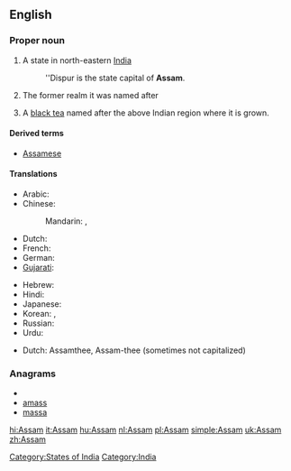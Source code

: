 {{wikipedia}}
==English==

===Proper noun===
{{en-proper noun}}

# A state in north-eastern [[India]]
#: ''Dispur is the state capital of '''Assam'''.
# {{history}} The former realm it was named after
# A [[black tea]] named after the above Indian region where it is grown.
{{wikipedia|Assam tea}}

====Derived terms====
* [[Assamese]]

====Translations====
{{trans-top|Assam, India}}
* Arabic: {{t|ar|أسام|m|tr='asaam|sc=Arab}}
* Chinese:
*: Mandarin: {{t|zh|阿薩密邦|sc=Hani}},  {{t|zh|阿萨密邦|tr=Āsàmì-bāng|sc=Hani}}
* Dutch: {{t+|nl|Assam|n}}
* French: {{t-|fr|Assam|n}}
* German: {{t-|de|Assam|n}}
* [[Gujarati]]: {{t|gu|આસામ|sc=Gujr}}
{{trans-mid}}
* Hebrew: {{t|he|אסאם|sc=Hebr}}
* Hindi: {{t-|hi|आसाम|tr=āsām|xs=Hindi}}
* Japanese: {{t|ja|アッサム州|tr=Assamu-shū|sc=Jpan}}
* Korean: {{t|ko|아삼 주|tr=Asam ju|sc=Kore}},  {{t|ko|아삼|tr=Asam|sc=Kore}}
* Russian: {{t|ru|Ассам|m|tr=Assám|sc=Cyrl}}
* Urdu: {{t|ur|آسام|tr=āsām|sc=ur-Arab}}
{{trans-bottom}}

{{trans-top|Black tea}}
* Dutch: Assamthee, Assam-thee (sometimes not capitalized)
{{trans-mid}}
{{trans-bottom}}

===Anagrams===
* {{alphagram|aamss}}
* [[amass#English|amass]]
* [[massa#English|massa]]

[[Category:States of India]]
[[Category:India]]

[[hi:Assam]]
[[it:Assam]]
[[hu:Assam]]
[[nl:Assam]]
[[pl:Assam]]
[[simple:Assam]]
[[uk:Assam]]
[[zh:Assam]]